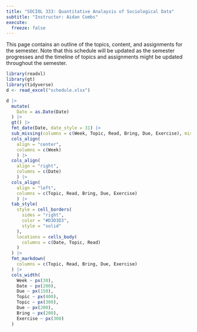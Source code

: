 ```yaml
---
title: "SOCIOL 333: Quantitative Analaysis of Sociological Data"
subtitle: "Instructor: Aidan Combs"
execute:
  freeze: false
---
```


This page contains an outline of the topics, content, and assignments for the semester.
Note that this schedule will be updated as the semester progresses and the timeline of topics and assignments might be updated throughout the semester.

```r
library(readxl)
library(gt)
library(tidyverse)
d <- read_excel("schedule.xlsx")
```

::: column-screen-right
```r
d |>
  mutate(
    Date = as.Date(Date)
  ) |>
  gt() |>
  fmt_date(Date, date_style = 31) |>
  sub_missing(columns = c(Week, Topic, Read, Bring, Due, Exercise), missing_text = "") |>
  cols_align(
    align = "center", 
    columns = c(Week)
    ) |>
  cols_align(
    align = "right", 
    columns = c(Date)
    ) |>
  cols_align(
    align = "left", 
    columns = c(Topic, Read, Bring, Due, Exercise)
    ) |>
  tab_style(
    style = cell_borders(
      sides = "right",
      color = "#D3D3D3",
      style = "solid"
    ),
    locations = cells_body(
      columns = c(Date, Topic, Read)
    )
  ) |>
  fmt_markdown(
    columns = c(Topic, Read, Bring, Due, Exercise)
  ) |>
  cols_width(
    Week ~ px(30),
    Date ~ px(200), 
    Due ~ px(150),
    Topic ~ px(400),
    Topic ~ px(300),
    Due ~ px(200),
    Bring ~ px(200),
    Exercise ~ px(300)
  )
```
:::
